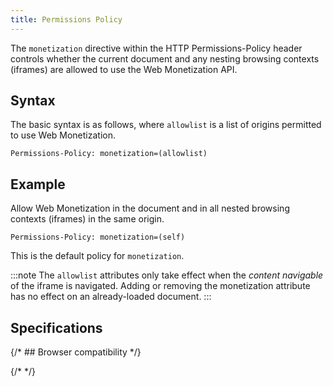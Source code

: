 ```yaml
---
title: Permissions Policy
---
```



The `monetization` directive within the HTTP <LinkOut href="https://developer.mozilla.org/en-US/docs/Web/HTTP/Headers/Permissions-Policy">Permissions-Policy</LinkOut> header controls whether the current document and any nesting browsing contexts (iframes) are allowed to use the Web Monetization API.

## Syntax

The basic syntax is as follows, where `allowlist` is a list of origins permitted to use Web Monetization.

```http
Permissions-Policy: monetization=(allowlist)
```

## Example

Allow Web Monetization in the document and in all nested browsing contexts (iframes) in the same origin.

```http
Permissions-Policy: monetization=(self)
```

This is the default policy for `monetization`.

:::note
The `allowlist` attributes only take effect when the _content navigable_ of the iframe is navigated. Adding or removing the monetization attribute has no effect on an already-loaded document.
:::

## Specifications

<Specification anchor='permissions-policy' />

{/* ## Browser compatibility */}

{/* <BrowserCompat json={data} /> */}
